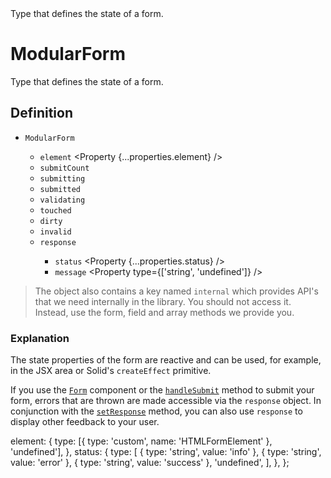 
<Title>TypeScript</Title>
<Description>Type that defines the state of a form.</Description>

# ModularForm

Type that defines the state of a form.

## Definition

- `ModularForm` <Property type="object" />
  - `element` <Property {...properties.element} />
  - `submitCount` <Property type="number" />
  - `submitting` <Property type="boolean" />
  - `submitted` <Property type="boolean" />
  - `validating` <Property type="boolean" />
  - `touched` <Property type="boolean" />
  - `dirty` <Property type="boolean" />
  - `invalid` <Property type="boolean" />
  - `response` <Property type="object" />
    - `status` <Property {...properties.status} />
    - `message` <Property type={['string', 'undefined']} />

> The object also contains a key named `internal` which provides API's that we need internally in the library. You should not access it. Instead, use the form, field and array methods we provide you.

### Explanation

The state properties of the form are reactive and can be used, for example, in the JSX area or Solid's `createEffect` primitive.

If you use the <A href="/api/Form">`Form`</A> component or the <A href="/api/handleSubmit">`handleSubmit`</A> method to submit your form, errors that are thrown are made accessible via the `response` object. In conjunction with the <A href="/api/setResponse">`setResponse`</A> method, you can also use `response` to display other feedback to your user.

  element: {
    type: [{ type: 'custom', name: 'HTMLFormElement' }, 'undefined'],
  },
  status: {
    type: [
      { type: 'string', value: 'info' },
      { type: 'string', value: 'error' },
      { type: 'string', value: 'success' },
      'undefined',
    ],
  },
};
